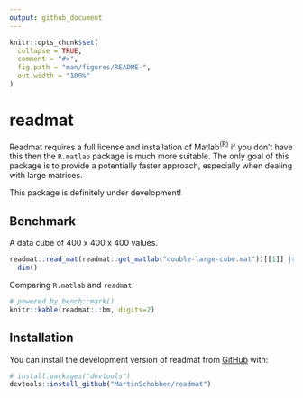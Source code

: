 ```yaml
---
output: github_document
---
```


<!-- README.md is generated from README.Rmd. Please edit that file -->

```r
knitr::opts_chunk$set(
  collapse = TRUE,
  comment = "#>",
  fig.path = "man/figures/README-",
  out.width = "100%"
)
```

# readmat

<!-- badges: start -->
<!-- badges: end -->

Readmat requires  a full license and installation of Matlab^(R)^ if you don't have this then the `R.matlab` package is much more suitable. The only goal of this package is to provide a potentially faster approach, especially when dealing with large matrices.

This package is definitely under development!

## Benchmark

A data cube of 400 x 400 x 400 values.

```r
readmat::read_mat(readmat::get_matlab("double-large-cube.mat"))[[1]] |> 
  dim()
```

Comparing `R.matlab` and `readmat`.

```r
# powered by bench::mark()
knitr::kable(readmat:::bm, digits=2)
```

## Installation

You can install the development version of readmat from [GitHub](https://github.com/) with:

``` r
# install.packages("devtools")
devtools::install_github("MartinSchobben/readmat")
```

